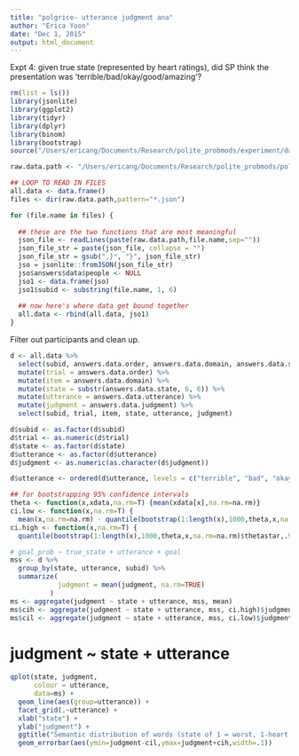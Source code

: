 ```yaml
---
title: "polgrice- utterance judgment ana"
author: "Erica Yoon"
date: "Dec 1, 2015"
output: html_document
---
```


Expt 4: given true state (represented by heart ratings), did SP think the presentation was 'terrible/bad/okay/good/amazing'?

```r
rm(list = ls())
library(jsonlite)
library(ggplot2)
library(tidyr)
library(dplyr)
library(binom)
library(bootstrap)
source("/Users/ericang/Documents/Research/polite_probmods/experiment/data_analysis/helper/useful.R")

raw.data.path <- "/Users/ericang/Documents/Research/polite_probmods/polite_adj/experiment/exp_versions/4_L2_J/production-results/"

## LOOP TO READ IN FILES
all.data <- data.frame()
files <- dir(raw.data.path,pattern="*.json")

for (file.name in files) {
  
  ## these are the two functions that are most meaningful
  json_file <- readLines(paste(raw.data.path,file.name,sep=""))
  json_file_str = paste(json_file, collapse = "")
  json_file_str = gsub(",}", "}", json_file_str)
  jso = jsonlite::fromJSON(json_file_str)
  jso$answers$data$people <- NULL
  jso1 <- data.frame(jso)
  jso1$subid <- substring(file.name, 1, 6)
  
  ## now here's where data get bound together
  all.data <- rbind(all.data, jso1)
}
```

Filter out participants and clean up.

```r
d <- all.data %>%
  select(subid, answers.data.order, answers.data.domain, answers.data.state, answers.data.utterance, answers.data.judgment) %>%
  mutate(trial = answers.data.order) %>%
  mutate(item = answers.data.domain) %>%
  mutate(state = substr(answers.data.state, 6, 6)) %>%
  mutate(utterance = answers.data.utterance) %>%
  mutate(judgment = answers.data.judgment) %>%
  select(subid, trial, item, state, utterance, judgment)

d$subid <- as.factor(d$subid)
d$trial <- as.numeric(d$trial)
d$state <- as.factor(d$state) 
d$utterance <- as.factor(d$utterance)
d$judgment <- as.numeric(as.character(d$judgment))

d$utterance <- ordered(d$utterance, levels = c("terrible", "bad", "okay", "good", "amazing"))
```

```r
## for bootstrapping 95% confidence intervals
theta <- function(x,xdata,na.rm=T) {mean(xdata[x],na.rm=na.rm)}
ci.low <- function(x,na.rm=T) {
  mean(x,na.rm=na.rm) - quantile(bootstrap(1:length(x),1000,theta,x,na.rm=na.rm)$thetastar,.025,na.rm=na.rm)}
ci.high <- function(x,na.rm=T) {
  quantile(bootstrap(1:length(x),1000,theta,x,na.rm=na.rm)$thetastar,.975,na.rm=na.rm) - mean(x,na.rm=na.rm)}

# goal_prob ~ true_state + utterance + goal
mss <- d %>%
  group_by(state, utterance, subid) %>%
  summarize(
            judgment = mean(judgment, na.rm=TRUE)
          )
ms <- aggregate(judgment ~ state + utterance, mss, mean)
ms$cih <- aggregate(judgment ~ state + utterance, mss, ci.high)$judgment
ms$cil <- aggregate(judgment ~ state + utterance, mss, ci.low)$judgment
```

# judgment ~ state + utterance

```r
qplot(state, judgment, 
      colour = utterance,
      data=ms) + 
  geom_line(aes(group=utterance)) +
  facet_grid(.~utterance) +
  xlab("state") +
  ylab("judgment") +
  ggtitle("Semantic distribution of words (state of 1 = worst, 1-heart rating)") +
  geom_errorbar(aes(ymin=judgment-cil,ymax=judgment+cih,width=.1))
```

